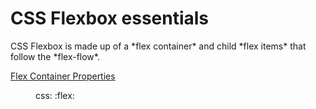 = CSS Flexbox essentials =

CSS Flexbox is made up of a *flex container* and child *flex items* that follow the *flex-flow*.

[[css-flex-container-properties|Flex Container Properties]]

:css: :flex:
